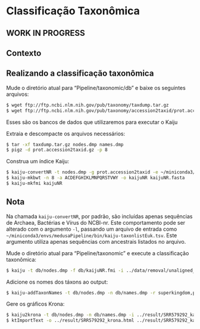 # Classificação Taxonômica

::: callout-warning
## WORK IN PROGRESS
:::

## Contexto



## Realizando a classificação taxonômica

Mude o diretório atual para "Pipeline/taxonomic/db" e baixe os seguintes arquivos:

```bash
$ wget ftp://ftp.ncbi.nlm.nih.gov/pub/taxonomy/taxdump.tar.gz
$ wget ftp://ftp.ncbi.nlm.nih.gov/pub/taxonomy/accession2taxid/prot.accession2taxid.gz
```

Esses são os bancos de dados que utilizaremos para executar o Kaiju

Extraia e descompacte os arquivos necessários:
```bash
$ tar -xf taxdump.tar.gz nodes.dmp names.dmp
$ pigz -d prot.accession2taxid.gz -p 8
```

Construa um índice Kaiju:
```bash
$ kaiju-convertNR -t nodes.dmp -g prot.accession2taxid -e ~/miniconda3/envs/medusaPipeline/bin/kaiju-excluded-accessions.txt -a -o kaijuNR.fasta -i ../../alignment/db/nr
$ kaiju-mkbwt -n 8 -a ACDEFGHIKLMNPQRSTVWY -o kaijuNR kaijuNR.fasta
$ kaiju-mkfmi kaijuNR
```

::: callout-note
## Nota

Na chamada `kaiju-convertNR`, por padrão, são incluídas apenas sequências de Archaea, Bactérias e Vírus do NCBI-nr. Este comportamento pode ser alterado com o argumento `-l`, passando um arquivo de entrada como `~/miniconda3/envs/medusaPipeline/bin/kaiju-taxonlistEuk.tsv`. Este argumento utiliza apenas sequências com ancestrais listados no arquivo.
:::

Mude o diretório atual para "Pipeline/taxonomic" e execute a classificação taxonômica:
```bash
$ kaiju -t db/nodes.dmp -f db/kaijuNR.fmi -i ../data/removal/unaligned_1.fastq -j ../data/removal/unaligned_2.fastq -o ../result/SRR579292_kaiju.out -z 8
```

Adicione os nomes dos táxons ao output:
```bash
$ kaiju-addTaxonNames -t db/nodes.dmp -n db/names.dmp -r superkingdom,phylum,class,order,family,genus,species -i ../result/SRR579292_kaiju.out -o ../result/SRR579292_kaiju.names
```

Gere os gráficos Krona:
```bash
$ kaiju2krona -t db/nodes.dmp -n db/names.dmp -i ../result/SRR579292_kaiju.out -o ../result/SRR579292_kaiju2krona.out
$ ktImportText -o ../result/SRR579292_krona.html ../result/SRR579292_kaiju2krona.out
```
